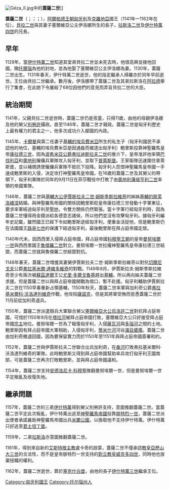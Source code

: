 {{unreferenced|time=2014-12-22T21:53:26+00:00}}
[[File:Géza_II.jpg|thumb]]中的'''蓋薩二世''']]

'''蓋薩二世'''（{{lang-hu|II. Géza}}；{{lang-hr|Gejza II}}；{{lang-sk|Gejza II}}；{{bd|1130年||1162年|5月31日}}），[[阿爾帕德王朝|阿爾帕德王朝]][[匈牙利|匈牙利]]及[[克羅地亞|克羅地亞]]國王（1141年—1162年在位）。[[貝拉二世|貝拉二世]]與其妻子塞爾維亞公主伊洛娜所生的長子，[[拉斯洛二世|拉斯洛二世]]及[[伊什特萬四世|伊什特萬四世]]的兄長。

==早年==
1129年，當[[伊什特萬二世|伊什特萬二世]]知道其堂弟貝拉二世並未死去時，他很高興並接他回國，賜[[托爾瑙|托爾瑙]]為他的封地，並為他娶了塞爾維亞公主伊洛娜為妻。1130年，蓋薩二世出生。1131年春天，伊什特萬二世逝世，他的指定繼承人掃羅亦於同年早前逝世。王位由貝拉二世繼承。數月後，伊洛娜帶了蓋薩二世及其弟拉斯洛在[[阿拉德|阿拉德]]舉行了集會，在此她下令屠殺了68位因他們的意見而弄盲貝拉二世的大臣。

==統治期間==
1141年，父親貝拉二世逝世時，蓋薩二世仍是孩童，只得11歲，由他的母親伊洛娜及他的舅父[[別勞許|別勞許]]攝政。直至1146年，蓋薩二世才親政。蓋薩二世是匈牙利歷史上最有權力的君主之一，他多次成功介入鄰國的內政。

1145年，[[卡爾曼_(匈牙利)|卡爾曼]]與第二任妻子[[基輔的埃烏費米亞|基輔的埃烏費米亞]]所生的私生子（匈牙利國民不承認他的地位，基輔的埃烏費米亞是因通姦而被逐出匈牙利）鮑里斯投靠神聖羅馬皇帝[[康拉德三世_(德意志)|康拉德三世]]，因為[[捷克統治者列表|波希米亞公爵]][[弗拉迪斯拉夫二世|弗拉迪斯拉夫二世]]的推介下，皇帝准許他率領[[巴伐利亞|巴伐利亞]]和[[奧地利|奧地利]]僱傭兵軍隊攻入匈牙利，並取下[[普萊斯堡|普萊斯堡]]。王家衛隊迅速圍住普萊斯堡，並以補償誘使僱傭兵軍隊不抵抗下投降。匈牙利人怨恨神聖羅馬皇帝國一手速成鮑里斯的入侵，決定攻打神聖羅馬皇帝國。在16歲的蓋薩二世及其舅父的帶領下，匈牙利軍隊於同年的9月11日在菲莎戰役中打敗了由[[奧地利統治者列表|奧地利藩侯]][[亨利二世_(奧地利)|亨利二世]]率領的帝國軍隊。

1146年，蓋薩二世與[[基輔大公|基輔大公]][[伊賈斯拉夫二世·姆斯季斯拉維奇|伊賈斯拉夫二世·姆斯季斯拉維奇]]的姊姊[[基輔的歐芙洛緒涅|基輔的歐芙洛緒涅]]結婚。與神聖羅馬帝國的關係因鮑里斯趁皇帝康拉德三世發動十字軍東征，要求率軍經過匈牙利至[[聖地|聖地]]，令雙方關係仍然緊張。當十字軍行經匈牙利時，因為蓋薩二世懂得用金錢派給各德意志諸侯，所以他們並沒有攻擊匈牙利。據匈牙利編年史記載，雖然國王已經下令如鮑里斯途經匈牙利，便重金活捉他，但是鮑里斯仍在法國國王[[路易七世_(法蘭西)|路易七世]]的保護下經過匈牙利，最後鮑里斯在拜占庭帝國定居。

1140年代未，因西西里入侵拜占庭帝國，拜占庭帝國[[科穆寧王朝|科穆寧王朝]]的皇帝[[曼努埃爾一世_(拜占庭)|曼努埃爾一世]]與西西里國王[[魯傑羅二世_(西西里)|魯傑羅二世]]對立。曼努埃爾一世拉攏神聖羅馬皇帝康拉德三世結盟，而蓋薩二世就與魯傑羅二世結盟對抗。

1148年春天，蓋薩二世增援其妻舅伊賈斯拉夫二世·姆斯季斯拉維奇以對抗[[切爾尼戈夫|切爾尼戈夫]]公爵[[弗拉基米爾·達維多維奇|弗拉基米爾·達維多維奇]]的對戰。1149年8月，伊賈斯拉夫·姆斯季斯拉維奇至少有兩次被[[蘇茲達爾|蘇茲達爾]]王公[[尤里·多爾戈魯基|尤里·多爾戈魯基]]趕出[[基輔|基輔]]，所以再向姊夫蓋薩二世求援。但是蓋薩二世以與拜占庭帝國開戰為借口，暫不赴援。匈牙利輔助伊賈斯拉夫二世在1150早春重新占領基輔，1150年秋天，蓋薩二世率軍與加利奇公爵[[弗拉基米爾科·沃洛達列維奇|弗拉基米爾科·沃洛達列維奇]]作戰，他攻陷[[薩諾克|薩諾克]]，但是其將軍受賄而慫恿蓋薩二世於11月前從加利奇退兵。

1150年，蓋薩二世派遣騎兵大軍聯合舅父[[塞爾維亞君主列表|塞爾維亞大公]][[烏洛許二世·普利密斯拉夫|烏洛許二世]]對抗拜占庭帝國，可惜於1150年9月在[[塔拉河_(德里納河流域)|塔拉河]]被拜占庭帝國打敗，塞爾維亞大公只好接受拜占庭帝國[[宗主權|宗主]]地位。曼努埃爾一世為了報復匈牙利，入侵[[薩瓦河|薩瓦河]]與[[多瑙河|多瑙河]]之間的土地。鮑里斯因有拜占庭帝國大軍相助，入侵匈牙利，[[蒂米什河|蒂米什河]]河谷[[滿目瘡痍|滿目瘡痍]]。蓋薩二世由加利奇撤退回國，因為要保留實力而於1150年至1151年與拜占庭帝國簽署和約。

1152年，蓋薩二世與伊賈斯拉夫二世聯合出兵加利奇，在[[桑河_(歐洲)|桑河]]打敗弗拉基米爾科·沃洛達列維奇的軍隊。此時鮑里斯又得到拜占庭帝國幫助率兵攻打匈牙利王國南部，可是蓋薩二世再次打敗鮑里斯，並與拜占庭帝國議和。

1154年，蓋薩二世支持[[安德洛尼卡一世·科穆宁|安德洛尼卡·科穆寧]]推翻曼努埃爾一世，但是曼努埃爾一世平定叛亂及收復失地。

==繼承問題==
1157年，蓋薩二世的三弟[[伊什特萬四世|伊什特萬]]得到舅父別勞許支持，意圖推翻蓋薩二世。當蓋薩二世平定此次叛亂，伊什特萬出逃至[[神聖羅馬帝國|神聖羅馬帝國]]投靠[[腓特烈一世_(神聖羅馬帝國)|腓特烈一世]]，蓋薩二世派出使者承諾襄助神聖羅馬帝國出兵[[米蘭公國|米蘭公國]]，以換取他不支持伊什特萬。伊什特萬只好逃至[[君士坦丁堡|君士坦丁堡]]。

1159年，二弟[[拉斯洛二世|拉斯洛]]亦意圖推翻蓋薩二世。

1161年，得到來自新的[[天主教艾斯特根-布達佩斯總教區|艾斯特根主教]]盧卡奇的啟蒙，蓋薩二世不僅承認[[教皇|教皇]][[歷山三世|亞歷山大三世]]的合法性，而不是皇帝腓特烈一世支持的[[對立教皇|對立教皇]][[威克多四世|威克多四世]]，同時他也放棄授職的權利。

1162年，蓋薩二世逝世，葬於[[塞克什白堡|塞克什白堡]]，由他的長子[[伊什特萬三世|伊什特萬三世]]繼承王位。

{{s-start}}
{{s-hou|[[阿爾帕德王朝|阿爾帕德王朝]]||1130年|1162年|5月31日}}
{{s-reg}}
{{s-bef |before=[[貝拉二世|貝拉二世]]}}
{{s-ttl |title=[[匈牙利國王|匈牙利國王]] |years=1141年–1162年}}
{{s-aft |after=[[伊什特萬三世|伊什特萬三世]]}}
{{s-end}}
{{匈牙利君主}}
{{Authority control}}

[[Category:匈牙利國王|Category:匈牙利國王]]
[[Category:托尔瑙州人|Category:托尔瑙州人]]